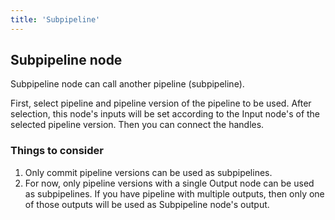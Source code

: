 ```yaml
---
title: 'Subpipeline'
---
```


## Subpipeline node

Subpipeline node can call another pipeline (subpipeline).

First, select pipeline and pipeline version of the pipeline to be used.
After selection, this node's inputs will be set according to the Input node's of the selected pipeline version.
Then you can connect the handles.

### Things to consider
1. Only commit pipeline versions can be used as subpipelines.
1. For now, only pipeline versions with a single Output node can be used as subpipelines. If you have pipeline with multiple outputs, then only one of those outputs will be used as Subpipeline node's output.
